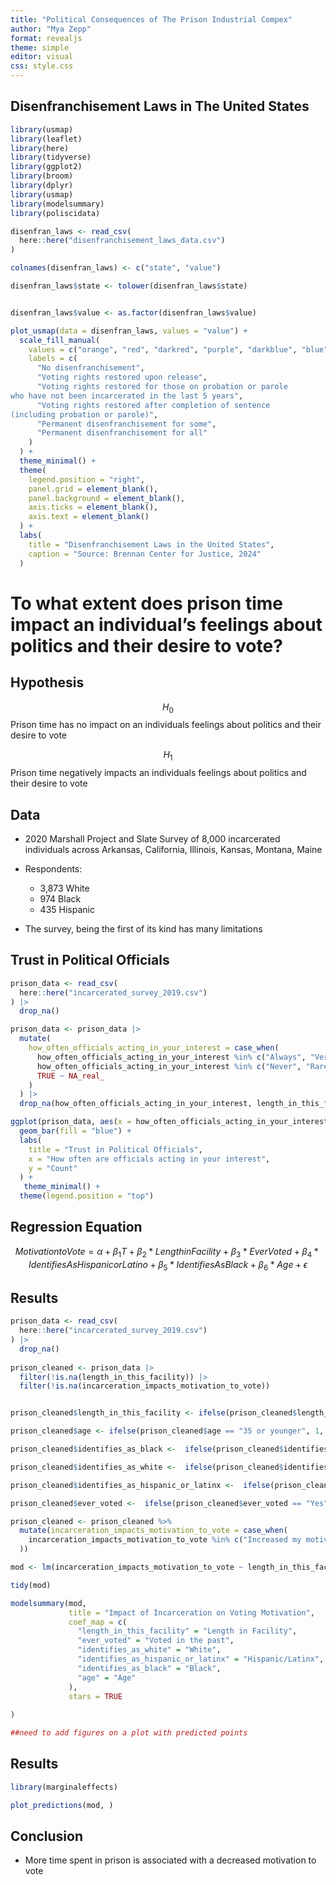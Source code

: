 ```yaml
---
title: "Political Consequences of The Prison Industrial Compex"
author: "Mya Zepp"
format: revealjs
theme: simple
editor: visual
css: style.css
---
```


## Disenfranchisement Laws in The United States

```r
library(usmap)
library(leaflet)
library(here)
library(tidyverse)
library(ggplot2)
library(broom)
library(dplyr)
library(usmap)
library(modelsummary)
library(poliscidata)

disenfran_laws <- read_csv(
  here::here("disenfranchisement_laws_data.csv")
)

colnames(disenfran_laws) <- c("state", "value")

disenfran_laws$state <- tolower(disenfran_laws$state)


disenfran_laws$value <- as.factor(disenfran_laws$value)

plot_usmap(data = disenfran_laws, values = "value") +
  scale_fill_manual(
    values = c("orange", "red", "darkred", "purple", "darkblue", "blue"),
    labels = c(
      "No disenfranchisement",
      "Voting rights restored upon release",
      "Voting rights restored for those on probation or parole 
who have not been incarcerated in the last 5 years",
      "Voting rights restored after completion of sentence 
(including probation or parole)",
      "Permanent disenfranchisement for some",
      "Permanent disenfranchisement for all"
    )
  ) +
  theme_minimal() +  
  theme(
    legend.position = "right",
    panel.grid = element_blank(), 
    panel.background = element_blank(), 
    axis.ticks = element_blank(),  
    axis.text = element_blank()  
  ) +
  labs(
    title = "Disenfranchisement Laws in the United States",
    caption = "Source: Brennan Center for Justice, 2024"
  )
```

# To what extent does prison time impact an individual's feelings about politics and their desire to vote?

## Hypothesis

$$H_0$$ Prison time has no impact on an individuals feelings about politics and their desire to vote

$$H_1$$ Prison time negatively impacts an individuals feelings about politics and their desire to vote

## Data

::: incremental
-   2020 Marshall Project and Slate Survey of 8,000 incarcerated individuals across Arkansas, California, Illinois, Kansas, Montana, Maine

-   Respondents:

    -   3,873 White
    -   974 Black
    -   435 Hispanic

-   The survey, being the first of its kind has many limitations
:::

## Trust in Political Officials

```r
prison_data <- read_csv(
  here::here("incarcerated_survey_2019.csv")
) |>
  drop_na()

prison_data <- prison_data |>
  mutate(
    how_often_officials_acting_in_your_interest = case_when(
      how_often_officials_acting_in_your_interest %in% c("Always", "Very Often") ~ 1,
      how_often_officials_acting_in_your_interest %in% c("Never", "Rarely") ~ 0,
      TRUE ~ NA_real_
    )
  ) |>
  drop_na(how_often_officials_acting_in_your_interest, length_in_this_facility) 

ggplot(prison_data, aes(x = how_often_officials_acting_in_your_interest)) +
  geom_bar(fill = "blue") +
  labs(
    title = "Trust in Political Officials",
    x = "How often are officials acting in your interest",
    y = "Count"
  ) +
   theme_minimal() +
  theme(legend.position = "top")


```

## Regression Equation

$$
Motivation to Vote = \alpha + \beta_1T +\beta_2*Length in Facility + \beta_3 * Ever Voted + \beta_4 * Identifies As Hispanic or Latino + \beta_5 * Identifies As Black + \beta_6* Age +\epsilon
$$

## Results

```r
prison_data <- read_csv(
  here::here("incarcerated_survey_2019.csv")
) |>
  drop_na()
  
prison_cleaned <- prison_data |>
  filter(!is.na(length_in_this_facility)) |>
  filter(!is.na(incarceration_impacts_motivation_to_vote))


prison_cleaned$length_in_this_facility <- ifelse(prison_cleaned$length_in_this_facility == "10 years or less", 1, 0)

prison_cleaned$age <- ifelse(prison_cleaned$age == "35 or younger", 1, 0) 

prison_cleaned$identifies_as_black <-  ifelse(prison_cleaned$identifies_as_black == "TRUE", 1, 0)

prison_cleaned$identifies_as_white <-  ifelse(prison_cleaned$identifies_as_white == "TRUE", 1, 0)

prison_cleaned$identifies_as_hispanic_or_latinx <-  ifelse(prison_cleaned$identifies_as_hispanic_or_latinx == "TRUE", 1, 0)

prison_cleaned$ever_voted <-  ifelse(prison_cleaned$ever_voted == "Yes", 1, 0)

prison_cleaned <- prison_cleaned %>%
  mutate(incarceration_impacts_motivation_to_vote = case_when(
    incarceration_impacts_motivation_to_vote %in% c("Increased my motivation to vote", "Slightly increased my motivation to vote") ~ 1, incarceration_impacts_motivation_to_vote %in% c("No impact", "Decreased my motivation to vote",  "Slightly decreased my motivation to vote") ~ 0
  )) 

mod <- lm(incarceration_impacts_motivation_to_vote ~ length_in_this_facility + ever_voted + identifies_as_hispanic_or_latinx + identifies_as_black + age, data = prison_cleaned)

tidy(mod)

modelsummary(mod,
             title = "Impact of Incarceration on Voting Motivation",
             coef_map = c(
               "length_in_this_facility" = "Length in Facility",
               "ever_voted" = "Voted in the past",
               "identifies_as_white" = "White",
               "identifies_as_hispanic_or_latinx" = "Hispanic/Latinx",
               "identifies_as_black" = "Black",
               "age" = "Age"
             ),
             stars = TRUE
          
)

##need to add figures on a plot with predicted points
```

## Results

```r
library(marginaleffects)

plot_predictions(mod, )
```

## Conclusion

-   More time spent in prison is associated with a decreased motivation to vote
